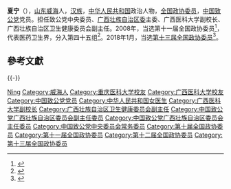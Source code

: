 '''夏宁'''（{{bd|1960年|10月||catIdx=Xia夏}}），[[山东|山东]][[威海|威海]]人，[[汉族|汉族]]，[[中华人民共和国|中华人民共和国]]政治人物，[[全国政协委员|全国政协委员]]，[[中国致公党|中国致公党]]党员。担任致公党中央委员、[[中国致公党广西壮族自治区委员会|广西壮族自治区委]]主委、广西医科大学副校长、广西壮族自治区卫生健康委员会副主任。2008年，当选第十一届全国政协委员<ref>{{cite news|title=第十一届全国政协委员名单|url=http://www.indaa.com.cn/zt/2009qglh/zxzs/200903/t20090303_127573.html|accessdate=2013-04-09|newspaper=新华社北京1月25日电 中国人民政治协商会议第十一届全国委员会委员名单(共2237人，2008年1月25日政协第十届全国委员会常务委员会第二十次会议通过)|date=2008年1月25日|deadurl=yes|archiveurl=https://web.archive.org/web/20130928014403/http://www.indaa.com.cn/zt/2009qglh/zxzs/200903/t20090303_127573.html|archivedate=2013年9月28日}}</ref>，代表医药卫生界，分入第四十五组<ref>{{cite news|title=全国政协信息-夏宁|url=http://www.cppcc.gov.cn/CMS/wylibary/showJcwyxtInfoWylibary.action?tabJcwyxt.guid=11W0016000&wytype=wjwy|accessdate=2013-04-11|newspaper=全国政协委员会|archive-date=2016-03-04|archive-url=https://web.archive.org/web/20160304131431/http://www.cppcc.gov.cn/CMS/wylibary/showJcwyxtInfoWylibary.action?tabJcwyxt.guid=11W0016000&wytype=wjwy|dead-url=no}}</ref>。2018年1月，当选[[中国人民政治协商会议第十三届全国委员会委员名单|第十三届全国政协委员]]<ref>{{Cite web|url=http://sports.163.com/18/0126/06/D92BRKK400051C89.html|title=中国人民政治协商会议第十三届全国委员会委员名单|accessdate=2018-01-26|last=|work=网易|archive-url=https://web.archive.org/web/20180127143232/http://sports.163.com/18/0126/06/D92BRKK400051C89.html|archive-date=2018-01-27|dead-url=yes}}</ref>。

== 參考文獻 ==
{{reflist}}

{{-}}
{{start box}}
{{s-ppo|{{PRC}}[[民主党派|民主党派]]}}
{{s-before|[[黄格胜|黄格胜]]}}
{{s-title|[[中国致公党广西壮族自治区委员会|中国致公党广西壮族自治区委员会]]主任委员|2017年6月－2022年6月}}
{{s-after|[[欧余军|欧余军]]}}
{{end box}}
{{中国政治人物小作品}}
{{中国致公党第十五届中央委员会}}

{{Authority control}}
{{DEFAULTSORT:Xia夏}}
[[Category:夏姓|Ning]]
[[Category:威海人|Category:威海人]]
[[Category:重庆医科大学校友|Category:重庆医科大学校友]]
[[Category:广西医科大学校友|Category:广西医科大学校友]]
[[Category:中国致公党党员|Category:中国致公党党员]]
[[Category:中华人民共和国女医生|Category:中华人民共和国女医生]]
[[Category:广西医科大学副校长|Category:广西医科大学副校长]]
[[Category:广西壮族自治区卫生健康委员会副主任|Category:广西壮族自治区卫生健康委员会副主任]]
[[Category:中国致公党广西壮族自治区委员会副主任委员|Category:中国致公党广西壮族自治区委员会副主任委员]]
[[Category:中国致公党广西壮族自治区委员会主任委员|Category:中国致公党广西壮族自治区委员会主任委员]]
[[Category:中国致公党中央委员会常务委员|Category:中国致公党中央委员会常务委员]]
[[Category:第十届全国政协委员|Category:第十届全国政协委员]]
[[Category:第十一届全国政协委员|Category:第十一届全国政协委员]]
[[Category:第十二届全国政协委员|Category:第十二届全国政协委员]]
[[Category:第十三届全国政协委员|Category:第十三届全国政协委员]]